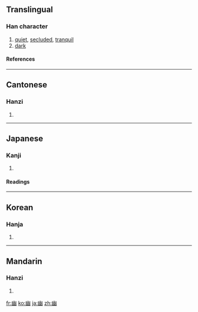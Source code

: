 {{see|凼}}

==Translingual==
===Han character===
{{Han char|rn=52|rad=幺|as=06|sn=9|four=2277<sub>0</sub>|canj=山女戈戈 (UVII)}}
# [[quiet]], [[secluded]], [[tranquil]]
# [[dark]]
====References====
{{Han ref|kx=0342.120|dkj=09205|dj=0651.100|hdz=21094.080|uh=5E7D|ud=24189|bh=ABD5|bd=43989}}
----
==Cantonese==
===Hanzi===
{{yue-hanzi|jyut=|y=yau1}}
# {{defn|Cantonese}}
----
==Japanese==
===Kanji===
{{ja-kanji|grade=c|rs=幺06}}
# {{defn|Japanese}} 

====Readings====
{{ja-readings|on=[[ゆう]] (yū)|kun=[[くらい]] (kurai), [[かすか]] (kasuka)}}

----

==Korean==
===Hanja===
{{ko-hanja|hangeul=유|rv=yu|mr=yu}}
# {{defn|Korean}}
----
==Mandarin==
===Hanzi===
{{cmn-hanzi|pin=[[jī]] ([[ji1]]), [[yōu]] ([[you1]])|wg=chi<sup>1</sup>, yu<sup>1</sup>}}
# {{defn|Mandarin}}

[[fr:幽]]
[[ko:幽]]
[[ja:幽]]
[[zh:幽]]